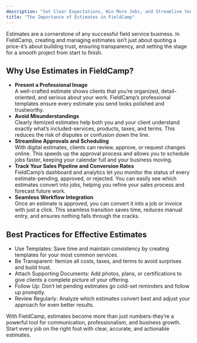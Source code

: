 ```yaml
---
description: "Set Clear Expectations, Win More Jobs, and Streamline Your Workflow"
title: "The Importance of Estimates in FieldCamp"
---
```


Estimates are a cornerstone of any successful field service business. In FieldCamp, creating and managing estimates isn’t just about quoting a price-it’s about building trust, ensuring transparency, and setting the stage for a smooth project from start to finish.

## Why Use Estimates in FieldCamp?

- **Present a Professional Image**\
  A well-crafted estimate shows clients that you’re organized, detail-oriented, and serious about your work. FieldCamp’s professional templates ensure every estimate you send looks polished and trustworthy.
- **Avoid Misunderstandings**\
  Clearly itemized estimates help both you and your client understand exactly what’s included-services, products, taxes, and terms. This reduces the risk of disputes or confusion down the line.
- **Streamline Approvals and Scheduling**\
  With digital estimates, clients can review, approve, or request changes online. This speeds up the approval process and allows you to schedule jobs faster, keeping your calendar full and your business moving.
- **Track Your Sales Pipeline and Conversion Rates**\
  FieldCamp’s dashboard and analytics let you monitor the status of every estimate-pending, approved, or rejected. You can easily see which estimates convert into jobs, helping you refine your sales process and forecast future work.
- **Seamless Workflow Integration**\
  Once an estimate is approved, you can convert it into a job or invoice with just a click. This seamless transition saves time, reduces manual entry, and ensures nothing falls through the cracks.

## Best Practices for Effective Estimates

- Use Templates: Save time and maintain consistency by creating templates for your most common services.
- Be Transparent: Itemize all costs, taxes, and terms to avoid surprises and build trust.
- Attach Supporting Documents: Add photos, plans, or certifications to give clients a complete picture of your offering.
- Follow Up: Don’t let pending estimates go cold-set reminders and follow up promptly.
- Review Regularly: Analyze which estimates convert best and adjust your approach for even better results.

With FieldCamp, estimates become more than just numbers-they’re a powerful tool for communication, professionalism, and business growth. Start every job on the right foot with clear, accurate, and actionable estimates.